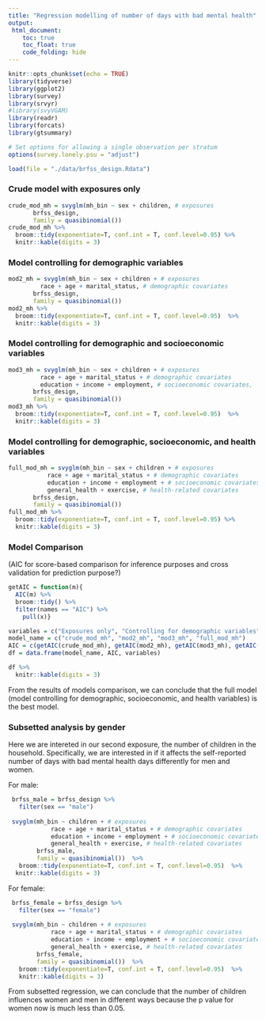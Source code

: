 ```yaml
---
title: "Regression modelling of number of days with bad mental health"
output: 
 html_document:
    toc: true
    toc_float: true
    code_folding: hide
---
```


```r
knitr::opts_chunk$set(echo = TRUE)
library(tidyverse)
library(ggplot2)
library(survey)
library(srvyr)
#library(svyVGAM)
library(readr)
library(forcats)
library(gtsummary)

# Set options for allowing a single observation per stratum 
options(survey.lonely.psu = "adjust")
```


```r
load(file = "./data/brfss_design.Rdata")
```


### Crude model with exposures only
```r
crude_mod_mh = svyglm(mh_bin ~ sex + children, # exposures
       brfss_design,
       family = quasibinomial()) 
crude_mod_mh %>%
  broom::tidy(exponentiate=T, conf.int = T, conf.level=0.95) %>%
  knitr::kable(digits = 3)
```

### Model controlling for demographic variables
```r
mod2_mh = svyglm(mh_bin ~ sex + children + # exposures
         race + age + marital_status, # demographic covariates
       brfss_design,
       family = quasibinomial())
mod2_mh %>%
  broom::tidy(exponentiate=T, conf.int = T, conf.level=0.95)  %>%
  knitr::kable(digits = 3)
```

### Model controlling for demographic and socioeconomic variables
```r
mod3_mh = svyglm(mh_bin ~ sex + children + # exposures
         race + age + marital_status + # demographic covariates
         education + income + employment, # socioeconomic covariates, 
       brfss_design,
       family = quasibinomial())
mod3_mh %>%
  broom::tidy(exponentiate=T, conf.int = T, conf.level=0.95)  %>%
  knitr::kable(digits = 3)
```


### Model controlling for demographic, socioeconomic, and health variables
```r
full_mod_mh = svyglm(mh_bin ~ sex + children + # exposures
           race + age + marital_status + # demographic covariates
           education + income + employment + # socioeconomic covariates
           general_health + exercise, # health-related covariates
       brfss_design,
       family = quasibinomial())  
full_mod_mh %>%
  broom::tidy(exponentiate=T, conf.int = T, conf.level=0.95) %>%
  knitr::kable(digits = 3)
```

### Model Comparison
(AIC for score-based comparison for inference purposes and cross validation for prediction purpose?)
```r
getAIC = function(m){
  AIC(m) %>%
  broom::tidy() %>%
  filter(names == "AIC") %>%
    pull(x)}

variables = c("Exposures only", "Controlling for demographic variables", "Controlling for demographic and socioeconomic variables", "Controlling for demographic, socioeconomic, and health variables")
model_name = c("crude_mod_mh", "mod2_mh", "mod3_mh", "full_mod_mh")
AIC = c(getAIC(crude_mod_mh), getAIC(mod2_mh), getAIC(mod3_mh), getAIC(full_mod_mh))
df = data.frame(model_name, AIC, variables)

df %>%
  knitr::kable(digits = 3)
```

From the results of models comparison, we can conclude that the full model (model controlling for demographic, socioeconomic, and health variables) is the best model.

### Subsetted analysis by gender
Here we are intereted in our second exposure, the number of children in the household. Specifically, we are interested in if it affects the self-reported number of days with bad mental health days differently for men and women. 

For male: 
```r
 brfss_male = brfss_design %>%
   filter(sex == "male")
 
 svyglm(mh_bin ~ children + # exposures
            race + age + marital_status + # demographic covariates
            education + income + employment + # socioeconomic covariates
            general_health + exercise, # health-related covariates
        brfss_male,
        family = quasibinomial())  %>%
   broom::tidy(exponentiate=T, conf.int = T, conf.level=0.95)  %>%
  knitr::kable(digits = 3)
```

For female:
```r
 brfss_female = brfss_design %>%
   filter(sex == "female")
 
 svyglm(mh_bin ~ children + # exposures
            race + age + marital_status + # demographic covariates
            education + income + employment + # socioeconomic covariates
            general_health + exercise, # health-related covariates
        brfss_female,
        family = quasibinomial())  %>%
   broom::tidy(exponentiate=T, conf.int = T, conf.level=0.95)  %>%
   knitr::kable(digits = 3)
```

From subsetted regression, we can conclude that the number of children influences women and men in different ways because the p value for women now is much less than 0.05.







